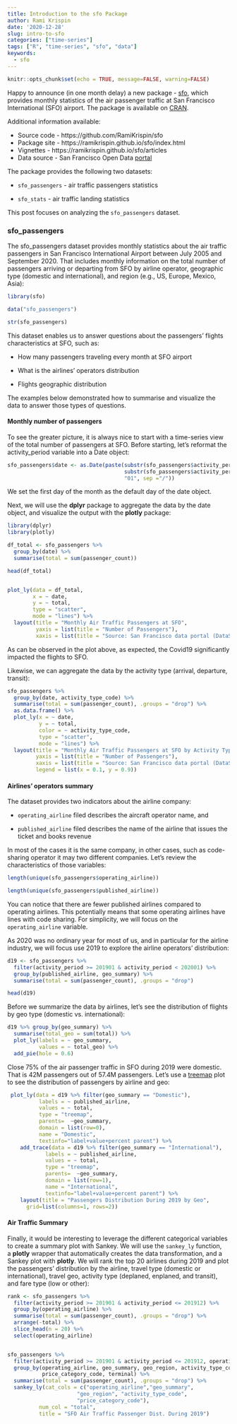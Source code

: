 ```yaml
---
title: Introduction to the sfo Package
author: Rami Krispin
date: '2020-12-28'
slug: intro-to-sfo
categories: ["time-series"]
tags: ["R", "time-series", "sfo", "data"]
keywords:
  - sfo 
---
```


```r
knitr::opts_chunk$set(echo = TRUE, message=FALSE, warning=FALSE)
```

Happy to announce (in one month delay) a new package - [sfo](https://ramikrispin.github.io/sfo/index.html), which provides monthly statistics of the air passenger traffic at San Francisco International (SFO) airport. The package is available on [CRAN](https://cran.r-project.org/web/packages/sfo/index.html). 

Additional information available:

* Source code - https://github.com/RamiKrispin/sfo
* Package site - https://ramikrispin.github.io/sfo/index.html
* Vignettes - https://ramikrispin.github.io/sfo/articles
* Data source - San Francisco Open Data [portal](https://datasf.org/opendata/)

The package provides the following two datasets:

-   `sfo_passengers` - air traffic passengers statistics

-   `sfo_stats` - air traffic landing statistics

This post focuses on analyzing the `sfo_passengers` dataset.

### sfo_passengers

The sfo_passengers dataset provides monthly statistics about the air traffic passengers in San Francisco International Airport between July 2005 and September 2020. That includes monthly information on the total number of passengers arriving or departing from SFO by airline operator, geographic type (domestic and international), and region (e.g., US, Europe, Mexico, Asia):

```r

library(sfo)

data("sfo_passengers")

str(sfo_passengers)

```

This dataset enables us to answer questions about the passengers' flights characteristics at SFO, such as:

-   How many passengers traveling every month at SFO airport

-   What is the airlines' operators distribution

-   Flights geographic distribution

The examples below demonstrated how to summarise and visualize the data to answer those types of questions.

#### Monthly number of passengers

To see the greater picture, it is always nice to start with a time-series view of the total number of passengers at SFO. Before starting, let's reformat the activity_period variable into a Date object:

```r


sfo_passengers$date <- as.Date(paste(substr(sfo_passengers$activity_period, 1,4), 
                                     substr(sfo_passengers$activity_period, 5,6), 
                                     "01", sep ="/"))

```

We set the first day of the month as the default day of the date object.

Next, we will use the **dplyr** package to aggregate the data by the date object, and visualize the output with the **plotly** package:

```r
library(dplyr)
library(plotly)

df_total <- sfo_passengers %>%
  group_by(date) %>%
  summarise(total = sum(passenger_count))

head(df_total)


plot_ly(data = df_total,
        x = ~ date,
        y = ~ total,
        type = "scatter",
        mode = "lines") %>%
  layout(title = "Monthly Air Traffic Passengers at SFO",
         yaxis = list(title = "Number of Passengers"),
         xaxis = list(title = "Source: San Francisco data portal (DataSF)"))

```

As can be observed in the plot above, as expected, the Covid19 significantly impacted the flights to SFO.

Likewise, we can aggregate the data by the activity type (arrival, departure, transit):

```r

sfo_passengers %>%
  group_by(date, activity_type_code) %>%
  summarise(total = sum(passenger_count), .groups = "drop") %>%
  as.data.frame() %>%
  plot_ly(x = ~ date,
          y = ~ total,
          color = ~ activity_type_code,
          type = "scatter",
          mode = "lines") %>%
  layout(title = "Monthly Air Traffic Passengers at SFO by Activity Type",
         yaxis = list(title = "Number of Passengers"),
         xaxis = list(title = "Source: San Francisco data portal (DataSF)"),
         legend = list(x = 0.1, y = 0.9))

```


#### Airlines' operators summary

The dataset provides two indicators about the airline company:

-   `operating_airline` filed describes the aircraft operator name, and

-    `published_airline` filed describes the name of the airline that issues the ticket and books revenue

In most of the cases it is the same company, in other cases, such as code-sharing operator it may two different companies. Let's review the characteristics of those variables:\

```r
length(unique(sfo_passengers$operating_airline))

length(unique(sfo_passengers$published_airline))

```

You can notice that there are fewer published airlines compared to operating airlines. This potentially means that some operating airlines have lines with code sharing. For simplicity, we will focus on the `operating_airline` variable.

As 2020 was no ordinary year for most of us, and in particular for the airline industry, we will focus use 2019 to explore the airline operators' distribution:

```r

d19 <- sfo_passengers %>% 
  filter(activity_period >= 201901 & activity_period < 202001) %>%
  group_by(published_airline, geo_summary) %>%
  summarise(total = sum(passenger_count), .groups = "drop")

head(d19)

```

Before we summarize the data by airlines, let's see the distribution of flights by geo type (domestic vs. international):

```r
d19 %>% group_by(geo_summary) %>%
  summarise(total_geo = sum(total)) %>%
  plot_ly(labels = ~ geo_summary,
          values = ~ total_geo) %>%
  add_pie(hole = 0.6)


```

Close 75% of the air passenger traffic in SFO during 2019 were domestic. That is 42M passengers out of 57.4M passengers. Let's use a [treemap](<https://plotly.com/r/treemaps/>) plot to see the distribution of passengers by airline and geo:

```r
 plot_ly(data = d19 %>% filter(geo_summary == "Domestic"),
          labels = ~ published_airline, 
          values = ~ total,
          type = "treemap",
          parents=  ~geo_summary,
          domain = list(row=0),
          name = "Domestic",
          textinfo="label+value+percent parent") %>%
    add_trace(data = d19 %>% filter(geo_summary == "International"),
            labels = ~ published_airline, 
            values = ~ total,
            type = "treemap",
            parents=  ~geo_summary,
            domain = list(row=1),
            name = "International",
            textinfo="label+value+percent parent") %>%
    layout(title = "Passengers Distribution During 2019 by Geo",
      grid=list(columns=1, rows=2))
```

#### Air Traffic Summary

Finally, it would be interesting to leverage the different categorical variables to create a summary plot with Sankey. We will use the `sankey_ly` function, a **plotly** wrapper that automatically creates the data transformation, and a Sankey plot with **plotly**. We will rank the top 20 airlines during 2019 and plot the passengers' distribution by the airline, travel type (domestic or international), travel geo, activity type (deplaned, enplaned, and transit), and fare type (low or other):

```r
rank <- sfo_passengers %>%
  filter(activity_period >= 201901 & activity_period <= 201912) %>%
  group_by(operating_airline) %>%
  summarise(total = sum(passenger_count), .groups = "drop") %>%
  arrange(-total) %>%
  slice_head(n = 20) %>%
  select(operating_airline)


sfo_passengers %>%
  filter(activity_period >= 201901 & activity_period <= 201912, operating_airline %in% rank$operating_airline) %>%
  group_by(operating_airline, geo_summary, geo_region, activity_type_code, 
           price_category_code, terminal) %>%
  summarise(total = sum(passenger_count), .groups = "drop") %>%
  sankey_ly(cat_cols = c("operating_airline","geo_summary",
                      "geo_region", "activity_type_code",
                      "price_category_code"),
          num_col = "total",
          title = "SFO Air Traffic Passenger Dist. During 2019")

```
